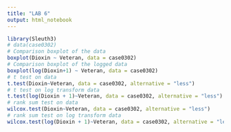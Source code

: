 ```yaml
---
title: "LAB 6"
output: html_notebook
---
```


```r
library(Sleuth3)
# data(case0302)
# Comparison boxplot of the data
boxplot(Dioxin ~ Veteran, data = case0302)
# Comparison boxplot of the logged data
boxplot(log(Dioxin+1) ~ Veteran, data = case0302)
# t test on data
t.test(Dioxin~Veteran, data = case0302, alternative = "less")
# t test on log transform data
t.test(log(Dioxin + 1)~Veteran, data = case0302, alternative = "less")
# rank sum test on data
wilcox.test(Dioxin~Veteran, data = case0302, alternative = "less")
# rank sum test on log transform data
wilcox.test(log(Dioxin + 1)~Veteran, data = case0302, alternative = "less")

```

